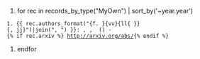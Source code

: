 ﻿
# for rec in records_by_type("MyOwn") | sort_by('~year.year')
 1. {{ rec.authors_format("{f. }{vv}{ll{ }}{, jj}")|join(", ") }}: ''{{rec.title}}'', {{rec.journal}}, '''{{rec.volume}}''' ({{rec.year}}) {{rec.startpage}}-{{rec.endpage}}{% if rec.arxiv %} http://arxiv.org/abs/{{rec.arxiv}}{% endif %}
# endfor


